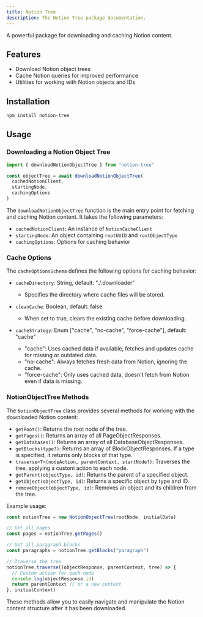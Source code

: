```yaml
---
title: Notion Tree
description: The Notion Tree package documentation.
---
```


A powerful package for downloading and caching Notion content.

## Features

- Download Notion object trees
- Cache Notion queries for improved performance
- Utilities for working with Notion objects and IDs

## Installation

```bash
npm install notion-tree
```

## Usage

### Downloading a Notion Object Tree

```typescript
import { downloadNotionObjectTree } from "notion-tree"

const objectTree = await downloadNotionObjectTree(
  cachedNotionClient,
  startingNode,
  cachingOptions
)
```

The `downloadNotionObjectTree` function is the main entry point for fetching and caching Notion content. It takes the following parameters:

- `cachedNotionClient`: An instance of `NotionCacheClient`
- `startingNode`: An object containing `rootUUID` and `rootObjectType`
- `cachingOptions`: Options for caching behavior

### Cache Options

The `cacheOptionsSchema` defines the following options for caching behavior:

- `cacheDirectory`: String, default: "./.downloader"

  - Specifies the directory where cache files will be stored.

- `cleanCache`: Boolean, default: false

  - When set to true, clears the existing cache before downloading.

- `cacheStrategy`: Enum ["cache", "no-cache", "force-cache"], default: "cache"

  - "cache": Uses cached data if available, fetches and updates cache for missing or outdated data.
  - "no-cache": Always fetches fresh data from Notion, ignoring the cache.
  - "force-cache": Only uses cached data, doesn't fetch from Notion even if data is missing.

### NotionObjectTree Methods

The `NotionObjectTree` class provides several methods for working with the downloaded Notion content:

- `getRoot()`: Returns the root node of the tree.
- `getPages()`: Returns an array of all PageObjectResponses.
- `getDatabases()`: Returns an array of all DatabaseObjectResponses.
- `getBlocks(type?)`: Returns an array of BlockObjectResponses. If a type is specified, it returns only blocks of that type.
- `traverse<T>(nodeAction, parentContext, startNode?)`: Traverses the tree, applying a custom action to each node.
- `getParent(objectType, id)`: Returns the parent of a specified object.
- `getObject(objectType, id)`: Returns a specific object by type and ID.
- `removeObject(objectType, id)`: Removes an object and its children from the tree.

Example usage:

```typescript
const notionTree = new NotionObjectTree(rootNode, initialData)

// Get all pages
const pages = notionTree.getPages()

// Get all paragraph blocks
const paragraphs = notionTree.getBlocks("paragraph")

// Traverse the tree
notionTree.traverse((objectResponse, parentContext, tree) => {
  // Custom action for each node
  console.log(objectResponse.id)
  return parentContext // or a new context
}, initialContext)
```

These methods allow you to easily navigate and manipulate the Notion content structure after it has been downloaded.
